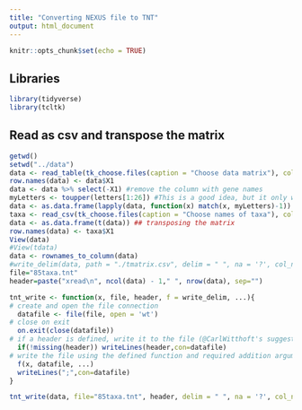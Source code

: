 ```yaml
---
title: "Converting NEXUS file to TNT"
output: html_document
---
```


```r
knitr::opts_chunk$set(echo = TRUE)
```

## Libraries

```r
library(tidyverse)
library(tcltk)
```


## Read as csv and transpose the matrix

```r
getwd()
setwd("../data")
data <- read_table(tk_choose.files(caption = "Choose data matrix"), col_names = FALSE)
row.names(data) <- data$X1
data <- data %>% select(-X1) #remove the column with gene names
myLetters <- toupper(letters[1:26]) #This is a good idea, but it only works for 10 character states (0-9)
data <- as.data.frame(lapply(data, function(x) match(x, myLetters)-1)) ## replacing letters by numbers; had to do -1 to start with 0
taxa <- read_csv(tk_choose.files(caption = "Choose names of taxa"), col_names = FALSE)
data <- as.data.frame(t(data)) ## transposing the matrix
row.names(data) <- taxa$X1
View(data)
#View(tdata)
data <- rownames_to_column(data)
#write_delim(data, path = "./tmatrix.csv", delim = " ", na = '?', col_names = FALSE)
file="85taxa.tnt"
header=paste("xread\n", ncol(data) - 1," ", nrow(data), sep="")

tnt_write <- function(x, file, header, f = write_delim, ...){
# create and open the file connection
  datafile <- file(file, open = 'wt')
# close on exit
  on.exit(close(datafile))
# if a header is defined, write it to the file (@CarlWitthoft's suggestion)
  if(!missing(header)) writeLines(header,con=datafile)
# write the file using the defined function and required addition arguments  
  f(x, datafile, ...)
  writeLines(";",con=datafile)
}

tnt_write(data, file="85taxa.tnt", header, delim = " ", na = '?', col_names = FALSE) 
```


